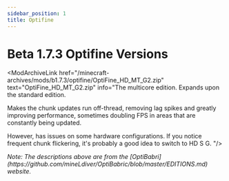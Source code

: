 ```yaml
---
sidebar_position: 1
title: Optifine
---
```



# Beta 1.7.3 Optifine Versions

<ModArchiveLink href="/minecraft-archives/mods/b1.7.3/optifine/OptiFine_HD_MT_G2.zip" text="OptiFine_HD_MT_G2.zip" info="The multicore edition. Expands upon the standard edition.

Makes the chunk updates run off-thread, removing lag spikes and greatly improving performance, sometimes doubling FPS in areas that are constantly being updated.

However, has issues on some hardware configurations. If you notice frequent chunk flickering, it's probably a good idea to switch to HD S G.
"/>

<i>
Note: The descriptions above are from the [OptiBabri](https://github.com/mineLdiver/OptiBabric/blob/master/EDITIONS.md) website.
</i>
